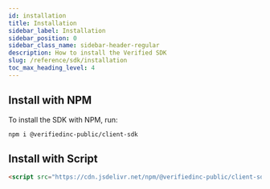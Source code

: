 ```yaml
---
id: installation
title: Installation
sidebar_label: Installation
sidebar_position: 0
sidebar_class_name: sidebar-header-regular
description: How to install the Verified SDK
slug: /reference/sdk/installation
toc_max_heading_level: 4
---
```




## Install with NPM

To install the SDK with NPM, run:

```
npm i @verifiedinc-public/client-sdk
```


## Install with Script

```html
<script src="https://cdn.jsdelivr.net/npm/@verifiedinc-public/client-sdk@1.3.1/dist/index.umd.min.js" type="module"></script>
```
